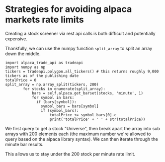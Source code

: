 # Strategies for avoiding alpaca markets rate limits

Creating a stock screener via rest api calls is both difficult and potentially expensive.

Thankfully, we can use the numpy function `split_array` to split an array down the middle.

```
import alpaca_trade_api as tradeapi
import numpy as np
tickers = tradeapi.polygon.all_tickers() # this returns roughly 9,000 tickers as of the publishing date
totalPrice = 0
split_array = np.array_split(tickers, 200)
        for stocks in enumerate(split_array):
            bars = self.alpaca.get_barset(stocks, 'minute', 1)
            for symbol in bars:
              if (bars[symbol]):
                symbol_bars = bars[symbol]
                if (symbol_bars):
                    totalPrice += symbol_bars[0].c
                    print('totalPrice' + ' ' + str(totalPrice))
```

We first query to get a stock "Universe", then break apart the array into sub arrays with 200 elements each (the maximum number we're allowed to query based on the alpaca library syntax).
We can then iterate through the minute bar results.

This allows us to stay under the 200 stock per minute rate limit.